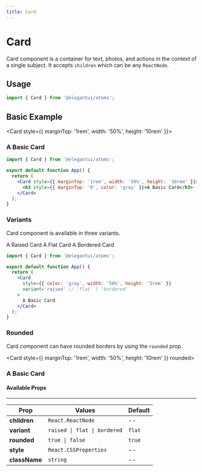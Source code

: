 ```yaml
---
title: Card
---
```



# Card

Card component is a container for text, photos, and actions in the context of a single subject. It accepts `children` which can be any `ReactNode`.

## Usage

```jsx
import { Card } from '@elegantui/atoms';
```

## Basic Example

<Card style={{ marginTop: '1rem', width: '50%', height: '10rem' }}>
  <h3 style={{ marginTop: '0', color: 'gray' }}>A Basic Card</h3>
</Card>

```jsx
import { Card } from '@elegantui/atoms';

export default function App() {
  return (
    <Card style={{ marginTop: '1rem', width: '50%', height: '10rem' }}>
      <h3 style={{ marginTop: '0', color: 'gray' }}>A Basic Card</h3>
    </Card>
  );
}
```

### Variants

Card component is available in three variants.

<div
  style={{
    marginTop: '1rem',
    display: 'flex',
    flexDirection: 'column',
    gap: '0.5rem',
    overflowX: 'auto'
  }}
>
  <Card
    style={{ color: 'gray', width: '50%', height: '5rem' }}
    variant='raised'
  >
    A Raised Card
  </Card>
  <Card style={{ color: 'gray', width: '50%', height: '5rem' }} variant='flat'>
    A Flat Card
  </Card>
  <Card
    style={{ color: 'gray', width: '50%', height: '5rem' }}
    variant='bordered'
  >
    A Bordered Card
  </Card>
</div>

```jsx
import { Card } from '@elegantui/atoms';

export default function App() {
  return (
    <Card
      style={{ color: 'gray', width: '50%', height: '5rem' }}
      variant='raised' // 'flat' | 'bordered'
    >
      A Basic Card
    </Card>
  );
}
```

### Rounded

Card component can have rounded borders by using the `rounded` prop.

<Card style={{ marginTop: '1rem', width: '50%', height: '10rem' }} rounded>
  <h3 style={{ marginTop: '0', color: 'gray' }}>A Basic Card</h3>
</Card>

#### Available Props

---

| **Prop**      | **Values**                                      | **Default** |
| ------------- | ----------------------------------------------- | ----------- |
| **children**  | `React.ReactNode`                               | --          |
| **variant**   | <code>raised &#124; flat &#124; bordered</code> | `flat`      |
| **rounded**   | <code>true &#124; false </code>                 | `true`      |
| **style**     | `React.CSSProperties`                           | --          |
| **className** | `string`                                        | --          |

